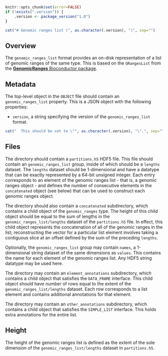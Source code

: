 ```r
knitr::opts_chunk$set(error=FALSE)
if (!exists(".version")) {
    .version <- package_version("1.0")
}
```

```r
cat("# Genomic ranges list (", as.character(.version), ")", sep="")
```

## Overview

The `genomic_ranges_list` format provides an on-disk representation of a list of genomic ranges of the same type.
This is based on the `GRangesList` from the [**GenomicRanges** Bioconductor package](https://bioconductor.org/packages/GenomicRanges).

## Metadata

The top-level object in the `OBJECT` file should contain an `genomic_ranges_list` property.
This is a JSON object with the following properties:

- `version`, a string specifying the version of the `genomic_ranges_list` format.
```r
cat("  This should be set to \"", as.character(.version), "\".", sep="")
```

## Files

The directory should contain a `partitions.h5` HDF5 file.
This file should contain an `genomic_ranges_list` group, inside of which should be a `lengths` dataset.
The `lengths` dataset should be 1-dimensional and have a datatype that can be exactly represented by a 64-bit unsigned integer.
Each entry corresponds to an element of the genomic ranges list - that is, a genomic ranges object -
and defines the number of consecutive elements in the `concatenated` object (see below) that can be used to construct each genomic ranges object.

The directory should also contain a `concatenated` subdirectory, which contains a child object of the `genomic_ranges` type.
The height of this child object should be equal to the sum of lengths in the `genomic_ranges_list/lengths` dataset of the `partitions.h5` file.
In effect, this child object represents the concatenation of all of the genomic ranges in the list;
reconstructing the vector for a particular list element involves taking a contiguous slice at an offset defined by the sum of the preceding `lengths`.

Optionally, the `genomic_ranges_list` group may contain `names`, a 1-dimensional string dataset of the same dimensions as `values`.
This contains the name for each element of the genomic ranges list.
Any HDF5 string datatype may be used here.

The directory may contain an `element_annotations` subdirectory, which contains a child object that satisfies the `DATA_FRAME` interface.
This child object should have number of rows equal to the extent of the `genomic_ranges_list/lengths` dataset.
Each row corresponds to a list element and contains additional annotations for that element.

The directory may contain an `other_annotations` subdirectory, which contains a child object that satisfies the `SIMPLE_LIST` interface.
This holds extra annotations for the entire list.

## Height

The height of the genomic ranges list is defined as the extent of the sole dimension of the `genomic_ranges_list/lengths` dataset in `partitions.h5`.
